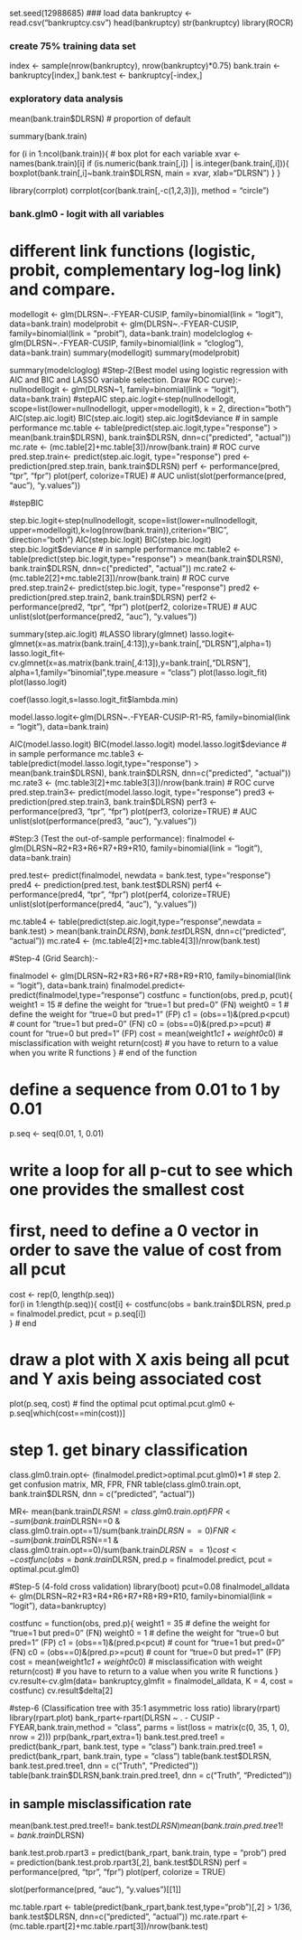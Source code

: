 set.seed(12988685)
### load data
bankruptcy <- read.csv("bankruptcy.csv")
head(bankruptcy)
str(bankruptcy)
library(ROCR)


### create 75% training data set
index <- sample(nrow(bankruptcy), nrow(bankruptcy)*0.75)
bank.train <- bankruptcy[index,]
bank.test <- bankruptcy[-index,]

### exploratory data analysis
mean(bank.train$DLRSN) # proportion of default

summary(bank.train)

for (i in 1:ncol(bank.train)){ # box plot for each variable
  xvar <- names(bank.train)[i]
  if (is.numeric(bank.train[,i]) | is.integer(bank.train[,i])){
    boxplot(bank.train[,i]~bank.train$DLRSN, main = xvar, xlab="DLRSN")
  }
}

library(corrplot)
corrplot(cor(bank.train[,-c(1,2,3)]), method = "circle")


### bank.glm0 - logit with all variables
# different link functions (logistic, probit, complementary log-log link) and compare.
modellogit <- glm(DLRSN~.-FYEAR-CUSIP, family=binomial(link = "logit"), data=bank.train)
modelprobit <- glm(DLRSN~.-FYEAR-CUSIP, family=binomial(link = "probit"), data=bank.train)
modelcloglog <- glm(DLRSN~.-FYEAR-CUSIP, family=binomial(link = "cloglog"), data=bank.train)
summary(modellogit)
summary(modelprobit)

summary(modelcloglog)
#Step-2(Best model using logistic regression with AIC and BIC and LASSO variable selection. Draw ROC curve):-
nullnodellogit <-  glm(DLRSN~1, family=binomial(link = "logit"), data=bank.train)
#stepAIC
step.aic.logit<-step(nullnodellogit, scope=list(lower=nullnodellogit, upper=modellogit), k = 2, direction="both")
AIC(step.aic.logit)
BIC(step.aic.logit)
step.aic.logit$deviance
# in sample performance
mc.table <- table(predict(step.aic.logit,type="response") > mean(bank.train$DLRSN), bank.train$DLRSN, dnn=c("predicted", "actual"))
mc.rate <- (mc.table[2]+mc.table[3])/nrow(bank.train)
# ROC curve
pred.step.train<- predict(step.aic.logit, type="response")
pred <- prediction(pred.step.train, bank.train$DLRSN)
perf <- performance(pred, "tpr", "fpr")
plot(perf, colorize=TRUE)
# AUC
unlist(slot(performance(pred, "auc"), "y.values"))

#stepBIC

step.bic.logit<-step(nullnodellogit, scope=list(lower=nullnodellogit, upper=modellogit),k=log(nrow(bank.train)),criterion="BIC", direction="both")
AIC(step.bic.logit)
BIC(step.bic.logit)
step.bic.logit$deviance
# in sample performance
mc.table2 <- table(predict(step.bic.logit,type="response") > mean(bank.train$DLRSN), bank.train$DLRSN, dnn=c("predicted", "actual"))
mc.rate2 <- (mc.table2[2]+mc.table2[3])/nrow(bank.train)
# ROC curve
pred.step.train2<- predict(step.bic.logit, type="response")
pred2 <- prediction(pred.step.train2, bank.train$DLRSN)
perf2 <- performance(pred2, "tpr", "fpr")
plot(perf2, colorize=TRUE)
# AUC
unlist(slot(performance(pred2, "auc"), "y.values"))

summary(step.aic.logit)
#LASSO
  library(glmnet)
  lasso.logit<-glmnet(x=as.matrix(bank.train[,4:13]),y=bank.train[,"DLRSN"],alpha=1)
  lasso.logit_fit<-cv.glmnet(x=as.matrix(bank.train[,4:13]),y=bank.train[,"DLRSN"],
                             alpha=1,family="binomial",type.measure = "class")
  plot(lasso.logit_fit)
  plot(lasso.logit)
  
  coef(lasso.logit,s=lasso.logit_fit$lambda.min)
  
  model.lasso.logit<-glm(DLRSN~.-FYEAR-CUSIP-R1-R5,
                         family=binomial(link = "logit"), data=bank.train)
   
  AIC(model.lasso.logit)
  BIC(model.lasso.logit)
  model.lasso.logit$deviance
  # in sample performance
  mc.table3 <- table(predict(model.lasso.logit,type="response") > mean(bank.train$DLRSN), bank.train$DLRSN, dnn=c("predicted", "actual"))
  mc.rate3 <- (mc.table3[2]+mc.table3[3])/nrow(bank.train)
  # ROC curve
  pred.step.train3<- predict(model.lasso.logit, type="response")
  pred3 <- prediction(pred.step.train3, bank.train$DLRSN)
  perf3 <- performance(pred3, "tpr", "fpr")
  plot(perf3, colorize=TRUE)
  # AUC
  unlist(slot(performance(pred3, "auc"), "y.values"))


#Step:3 (Test the out-of-sample performance):
  finalmodel <- glm(DLRSN~R2+R3+R6+R7+R9+R10, family=binomial(link = "logit"), data=bank.train)
  
pred.test<- predict(finalmodel, newdata = bank.test, type="response")
pred4 <- prediction(pred.test, bank.test$DLRSN)
perf4 <- performance(pred4, "tpr", "fpr")
plot(perf4, colorize=TRUE)
unlist(slot(performance(pred4, "auc"), "y.values"))


mc.table4 <- table(predict(step.aic.logit,type="response",newdata = bank.test) > mean(bank.train$DLRSN), bank.test$DLRSN, dnn=c("predicted", "actual"))
mc.rate4 <- (mc.table4[2]+mc.table4[3])/nrow(bank.test)

#Step-4 (Grid Search):-

finalmodel <- glm(DLRSN~R2+R3+R6+R7+R8+R9+R10, family=binomial(link = "logit"), data=bank.train)
finalmodel.predict<-predict(finalmodel,type="response")
costfunc = function(obs, pred.p, pcut){
  weight1 = 15   # define the weight for "true=1 but pred=0" (FN)
  weight0 = 1    # define the weight for "true=0 but pred=1" (FP)
  c1 = (obs==1)&(pred.p<pcut)    # count for "true=1 but pred=0"   (FN)
  c0 = (obs==0)&(pred.p>=pcut)   # count for "true=0 but pred=1"   (FP)
  cost = mean(weight1*c1 + weight0*c0)  # misclassification with weight
  return(cost) # you have to return to a value when you write R functions
} # end of the function

# define a sequence from 0.01 to 1 by 0.01
p.seq <- seq(0.01, 1, 0.01) 

# write a loop for all p-cut to see which one provides the smallest cost
# first, need to define a 0 vector in order to save the value of cost from all pcut
cost <- rep(0, length(p.seq))  
for(i in 1:length(p.seq)){ 
  cost[i] <- costfunc(obs = bank.train$DLRSN, pred.p = finalmodel.predict, pcut = p.seq[i])  
} # end 

# draw a plot with X axis being all pcut and Y axis being associated cost
plot(p.seq, cost)
# find the optimal pcut
optimal.pcut.glm0 <- p.seq[which(cost==min(cost))]

# step 1. get binary classification
class.glm0.train.opt<- (finalmodel.predict>optimal.pcut.glm0)*1
# step 2. get confusion matrix, MR, FPR, FNR
table(class.glm0.train.opt, bank.train$DLRSN, dnn = c("predicted", "actual"))

MR<- mean(bank.train$DLRSN!= class.glm0.train.opt)
FPR<- sum(bank.train$DLRSN==0 & class.glm0.train.opt==1)/sum(bank.train$DLRSN==0)
FNR<- sum(bank.train$DLRSN==1 & class.glm0.train.opt==0)/sum(bank.train$DLRSN==1)
cost<- costfunc(obs = bank.train$DLRSN, pred.p = finalmodel.predict, pcut = optimal.pcut.glm0)

#Step-5 (4-fold cross validation)
library(boot)
pcut=0.08
finalmodel_alldata <- glm(DLRSN~R2+R3+R4+R6+R7+R8+R9+R10, family=binomial(link = "logit"), data=bankruptcy)

costfunc = function(obs, pred.p){
  weight1 = 35   # define the weight for "true=1 but pred=0" (FN)
  weight0 = 1    # define the weight for "true=0 but pred=1" (FP)
  c1 = (obs==1)&(pred.p<pcut)    # count for "true=1 but pred=0"   (FN)
  c0 = (obs==0)&(pred.p>=pcut)   # count for "true=0 but pred=1"   (FP)
  cost = mean(weight1*c1 + weight0*c0)  # misclassification with weight
  return(cost) # you have to return to a value when you write R functions
}
cv.result<-cv.glm(data= bankruptcy,glmfit = finalmodel_alldata, K = 4, cost = costfunc)
cv.result$delta[2]

#step-6 (Classification tree with 35:1 asymmetric loss ratio)
library(rpart)
library(rpart.plot)
bank_rpart<-rpart(DLRSN ~ . - CUSIP -FYEAR,bank.train,method = "class", parms = list(loss = matrix(c(0, 35, 1, 0), nrow = 2)))
prp(bank_rpart,extra=1)
bank.test.pred.tree1 = predict(bank_rpart, bank.test, type = "class")
bank.train.pred.tree1 = predict(bank_rpart, bank.train, type = "class")
table(bank.test$DLRSN, bank.test.pred.tree1, dnn = c("Truth", "Predicted"))
table(bank.train$DLRSN,bank.train.pred.tree1, dnn = c("Truth", "Predicted"))

## in sample misclassification rate
mean(bank.test.pred.tree1!= bank.test$DLRSN)
mean(bank.train.pred.tree1!= bank.train$DLRSN)

bank.test.prob.rpart3 = predict(bank_rpart, bank.train, type = "prob")
pred = prediction(bank.test.prob.rpart3[,2], bank.test$DLRSN)
perf = performance(pred, "tpr", "fpr")
plot(perf, colorize = TRUE)

slot(performance(pred, "auc"), "y.values")[[1]]

mc.table.rpart <- table(predict(bank_rpart,bank.test,type="prob")[,2] > 1/36, bank.test$DLRSN, dnn=c("predicted", "actual"))
mc.rate.rpart <- (mc.table.rpart[2]+mc.table.rpart[3])/nrow(bank.test)


